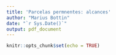 ```yaml
---
title: 'Parcelas permnentes: alcances'
author: "Marius Bottin"
date: "`r Sys.Date()`"
output: pdf_document
---
```


```r
knitr::opts_chunk$set(echo = TRUE)
```



